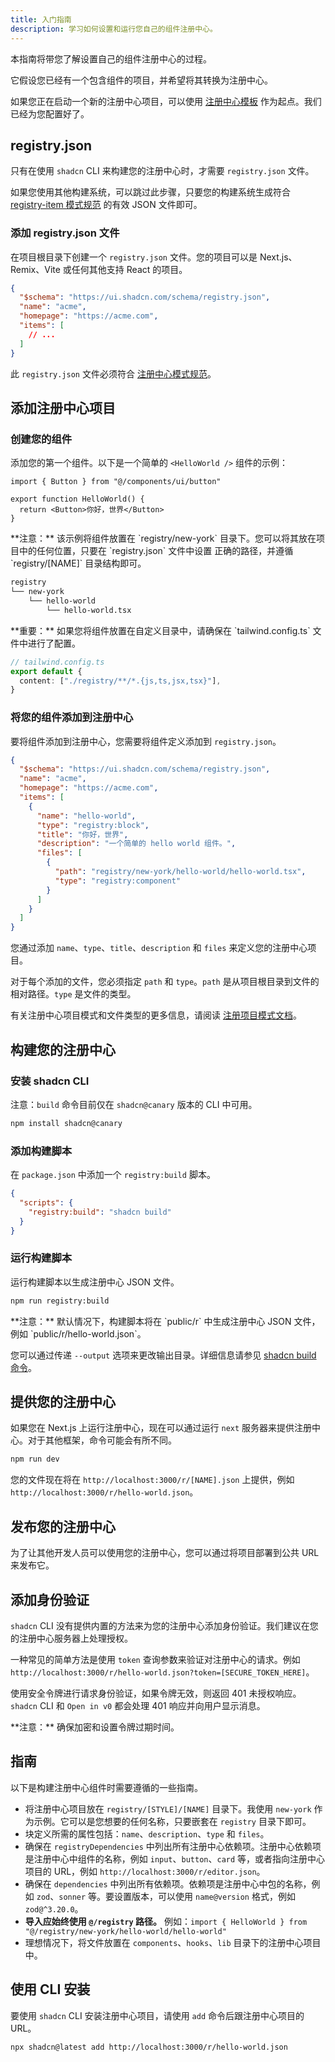 ```yaml
---
title: 入门指南
description: 学习如何设置和运行您自己的组件注册中心。
---
```


本指南将带您了解设置自己的组件注册中心的过程。

它假设您已经有一个包含组件的项目，并希望将其转换为注册中心。

如果您正在启动一个新的注册中心项目，可以使用 [注册中心模板](https://github.com/shadcn-ui/registry-template) 作为起点。我们已经为您配置好了。

## registry.json

只有在使用 `shadcn` CLI 来构建您的注册中心时，才需要 `registry.json` 文件。

如果您使用其他构建系统，可以跳过此步骤，只要您的构建系统生成符合 [registry-item 模式规范](/docs/registry/registry-item-json) 的有效 JSON 文件即可。

<Steps>

### 添加 registry.json 文件

在项目根目录下创建一个 `registry.json` 文件。您的项目可以是 Next.js、Remix、Vite 或任何其他支持 React 的项目。

```json title="registry.json" showLineNumbers
{
  "$schema": "https://ui.shadcn.com/schema/registry.json",
  "name": "acme",
  "homepage": "https://acme.com",
  "items": [
    // ...
  ]
}
```

此 `registry.json` 文件必须符合 [注册中心模式规范](/docs/registry/registry-json)。

</Steps>

## 添加注册中心项目

<Steps>

### 创建您的组件

添加您的第一个组件。以下是一个简单的 `<HelloWorld />` 组件的示例：

```tsx title="registry/new-york/hello-world/hello-world.tsx" showLineNumbers
import { Button } from "@/components/ui/button"

export function HelloWorld() {
  return <Button>你好，世界</Button>
}
```

<Callout className="mt-6">
  **注意：** 该示例将组件放置在 `registry/new-york`
  目录下。您可以将其放在项目中的任何位置，只要在 `registry.json` 文件中设置
  正确的路径，并遵循 `registry/[NAME]`
  目录结构即可。
</Callout>

```txt
registry
└── new-york
    └── hello-world
        └── hello-world.tsx
```

<Callout className="mt-6 [&_[data-rehype-pretty-code-title]]:pt-1 [&_pre]:mb-0">
  **重要：** 如果您将组件放置在自定义目录中，请确保在 `tailwind.config.ts` 文件中进行了配置。

```ts showLineNumbers
// tailwind.config.ts
export default {
  content: ["./registry/**/*.{js,ts,jsx,tsx}"],
}
```

</Callout>

### 将您的组件添加到注册中心

要将组件添加到注册中心，您需要将组件定义添加到 `registry.json`。

```json title="registry.json" showLineNumbers {6-17}
{
  "$schema": "https://ui.shadcn.com/schema/registry.json",
  "name": "acme",
  "homepage": "https://acme.com",
  "items": [
    {
      "name": "hello-world",
      "type": "registry:block",
      "title": "你好，世界",
      "description": "一个简单的 hello world 组件。",
      "files": [
        {
          "path": "registry/new-york/hello-world/hello-world.tsx",
          "type": "registry:component"
        }
      ]
    }
  ]
}
```

您通过添加 `name`、`type`、`title`、`description` 和 `files` 来定义您的注册中心项目。

对于每个添加的文件，您必须指定 `path` 和 `type`。`path` 是从项目根目录到文件的相对路径。`type` 是文件的类型。

有关注册中心项目模式和文件类型的更多信息，请阅读 [注册项目模式文档](/docs/registry/registry-item-json)。

</Steps>

## 构建您的注册中心

<Steps>

### 安装 shadcn CLI

注意：`build` 命令目前仅在 `shadcn@canary` 版本的 CLI 中可用。

```bash
npm install shadcn@canary
```

### 添加构建脚本

在 `package.json` 中添加一个 `registry:build` 脚本。

```json title="package.json" showLineNumbers
{
  "scripts": {
    "registry:build": "shadcn build"
  }
}
```

### 运行构建脚本

运行构建脚本以生成注册中心 JSON 文件。

```bash
npm run registry:build
```

<Callout className="mt-6">
  **注意：** 默认情况下，构建脚本将在 `public/r` 中生成注册中心 JSON 文件，例如 `public/r/hello-world.json`。

您可以通过传递 `--output` 选项来更改输出目录。详细信息请参见 [shadcn build 命令](/docs/cli#build)。

</Callout>

</Steps>

## 提供您的注册中心

如果您在 Next.js 上运行注册中心，现在可以通过运行 `next` 服务器来提供注册中心。对于其他框架，命令可能会有所不同。

```bash
npm run dev
```

您的文件现在将在 `http://localhost:3000/r/[NAME].json` 上提供，例如 `http://localhost:3000/r/hello-world.json`。

## 发布您的注册中心

为了让其他开发人员可以使用您的注册中心，您可以通过将项目部署到公共 URL 来发布它。

## 添加身份验证

`shadcn` CLI 没有提供内置的方法来为您的注册中心添加身份验证。我们建议在您的注册中心服务器上处理授权。

一种常见的简单方法是使用 `token` 查询参数来验证对注册中心的请求。例如 `http://localhost:3000/r/hello-world.json?token=[SECURE_TOKEN_HERE]`。

使用安全令牌进行请求身份验证，如果令牌无效，则返回 401 未授权响应。 `shadcn` CLI 和 `Open in v0` 都会处理 401 响应并向用户显示消息。

<Callout className="mt-6">
  **注意：** 确保加密和设置令牌过期时间。
</Callout>

## 指南

以下是构建注册中心组件时需要遵循的一些指南。

- 将注册中心项目放在 `registry/[STYLE]/[NAME]` 目录下。我使用 `new-york` 作为示例。它可以是您想要的任何名称，只要嵌套在 `registry` 目录下即可。
- 块定义所需的属性包括：`name`、`description`、`type` 和 `files`。
- 确保在 `registryDependencies` 中列出所有注册中心依赖项。注册中心依赖项是注册中心中组件的名称，例如 `input`、`button`、`card` 等，或者指向注册中心项目的 URL，例如 `http://localhost:3000/r/editor.json`。
- 确保在 `dependencies` 中列出所有依赖项。依赖项是注册中心中包的名称，例如 `zod`、`sonner` 等。要设置版本，可以使用 `name@version` 格式，例如 `zod@^3.20.0`。
- **导入应始终使用 `@/registry` 路径。** 例如：`import { HelloWorld } from "@/registry/new-york/hello-world/hello-world"`
- 理想情况下，将文件放置在 `components`、`hooks`、`lib` 目录下的注册中心项目中。

## 使用 CLI 安装

要使用 `shadcn` CLI 安装注册中心项目，请使用 `add` 命令后跟注册中心项目的 URL。

```bash
npx shadcn@latest add http://localhost:3000/r/hello-world.json
```

